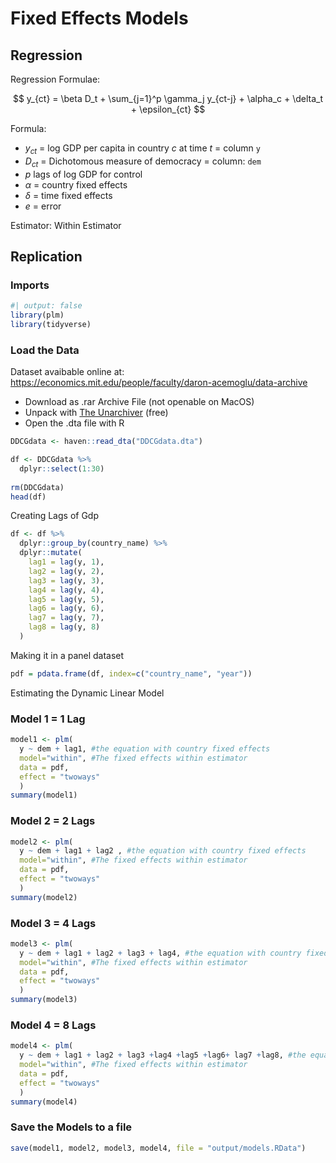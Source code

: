 # Fixed Effects Models

## Regression

Regression Formulae:

$$
y_{ct} = \beta D_t + \sum_{j=1}^p \gamma_j y_{ct-j} + \alpha_c + \delta_t + \epsilon_{ct}
$$

Formula:

-   $y_{ct}$ = log GDP per capita in country *c* at time *t* = column `y`
-   $D_{ct}$ = Dichotomous measure of democracy = column: `dem`
-   *p* lags of log GDP for control
-   $\alpha$ = country fixed effects
-   $\delta$ = time fixed effects
-   $e$ = error

Estimator: Within Estimator

## Replication

### Imports
```r
#| output: false
library(plm)
library(tidyverse)
```

### Load the Data

Dataset avaibable online at: [https://economics.mit.edu/people/faculty/daron-acemoglu/data-archive](https://economics.mit.edu/people/faculty/daron-acemoglu/data-archive)

- Download as .rar Archive File (not openable on MacOS)
- Unpack with [The Unarchiver](https://theunarchiver.com/) (free)
- Open the .dta file with R

```r
DDCGdata <- haven::read_dta("DDCGdata.dta")

df <- DDCGdata %>%
  dplyr::select(1:30)
  
rm(DDCGdata)
head(df)
```

Creating Lags of Gdp

```r
df <- df %>%
  dplyr::group_by(country_name) %>%
  dplyr::mutate(
    lag1 = lag(y, 1),
    lag2 = lag(y, 2),
    lag3 = lag(y, 3),
    lag4 = lag(y, 4),
    lag5 = lag(y, 5),
    lag6 = lag(y, 6),
    lag7 = lag(y, 7),
    lag8 = lag(y, 8)
  )
```

Making it in a panel dataset

```r
pdf = pdata.frame(df, index=c("country_name", "year"))
```


Estimating the Dynamic Linear Model

### Model 1 = 1 Lag

```r
model1 <- plm(
  y ~ dem + lag1, #the equation with country fixed effects
  model="within", #The fixed effects within estimator
  data = pdf, 
  effect = "twoways"
  )
summary(model1)
```

### Model 2 = 2 Lags

```r
model2 <- plm(
  y ~ dem + lag1 + lag2 , #the equation with country fixed effects
  model="within", #The fixed effects within estimator
  data = pdf, 
  effect = "twoways"
  )
summary(model2)
```

### Model 3 = 4 Lags

```r
model3 <- plm(
  y ~ dem + lag1 + lag2 + lag3 + lag4, #the equation with country fixed effects
  model="within", #The fixed effects within estimator
  data = pdf, 
  effect = "twoways"
  )
summary(model3)
```

### Model 4 = 8 Lags

```r
model4 <- plm(
  y ~ dem + lag1 + lag2 + lag3 +lag4 +lag5 +lag6+ lag7 +lag8, #the equation with country fixed effects
  model="within", #The fixed effects within estimator
  data = pdf, 
  effect = "twoways"
  )
summary(model4)
```

### Save the Models to a file

```r
save(model1, model2, model3, model4, file = "output/models.RData")
```